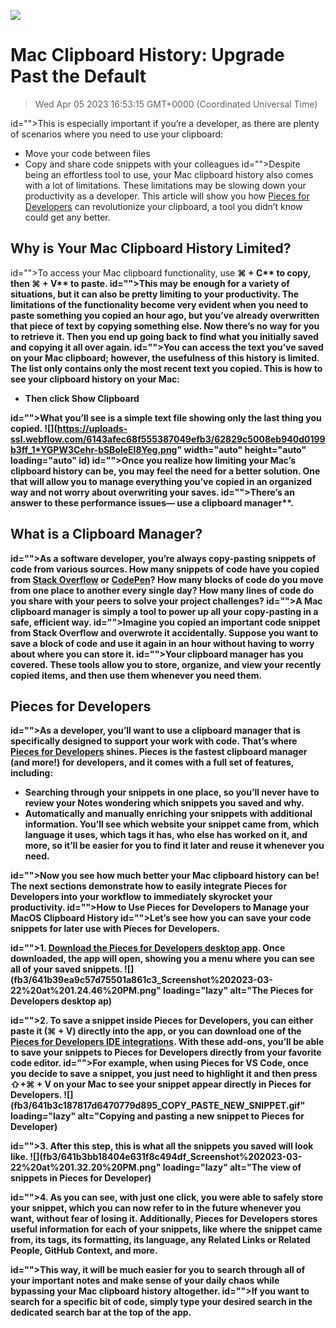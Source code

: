 ![](https://uploads-ssl.webflow.com/6143afec68f555387049efb3/62f2b54613f471a9ebc0d950_mac-clipboard-history.jpg)

# Mac Clipboard History: Upgrade Past the Default
> Wed Apr 05 2023 16:53:15 GMT+0000 (Coordinated Universal Time)

id="">This is especially important if you’re a developer, as there are plenty of scenarios where you need to use your clipboard:
- Move your code between files
- Copy and share code snippets with your colleagues
id="">Despite being an effortless tool to use, your Mac clipboard history also comes with a lot of limitations. These limitations may be slowing down your productivity as a developer. This article will show you how <a href="https://code.pieces.app/install" target="_blank" id="">Pieces for Developers</a> can revolutionize your clipboard, a tool you didn’t know could get any better.

## Why is Your Mac Clipboard History Limited?
id="">To access your Mac clipboard functionality, use <strong id="">⌘ + C** to copy, then <strong id="">⌘ + V** to paste.
id="">This may be enough for a variety of situations, but it can also be pretty limiting to your productivity. The limitations of the functionality become very evident when you need to paste something you copied an hour ago, but you’ve already overwritten that piece of text by copying something else. Now there’s no way for you to retrieve it. Then you end up going back to find what you initially saved and copying it all over again.
id="">You can access the text you’ve saved on your Mac clipboard; however, the usefulness of this history is limited. The list only contains only the most recent text you copied. This is how to see your clipboard history on your Mac: 

- Then click Show Clipboard

id="">What you’ll see is a simple text file showing only the last thing you copied.
![](https://uploads-ssl.webflow.com/6143afec68f555387049efb3/62829c5008eb940d0199b3ff_1*YGPW3Cehr-bSBoleEl8Yeg.png" width="auto" height="auto" loading="auto" id)
id="">Once you realize how limiting your Mac’s clipboard history can be, you may feel the need for a better solution. One that will allow you to manage everything you’ve copied in an organized way and not worry about overwriting your saves.
id="">There’s an answer to these performance issues— use a <strong id="">clipboard manager**.

## What is a Clipboard Manager?
id="">As a software developer, you’re always copy-pasting snippets of code from various sources. How many snippets of code have you copied from <a href="https://stackoverflow.com/" target="_blank" id="">Stack Overflow</a> or <a href="https://codepen.io/" target="_blank" id="">CodePen</a>? How many blocks of code do you move from one place to another every single day? How many lines of code do you share with your peers to solve your project challenges?
id="">A Mac clipboard manager is simply a tool to power up all your copy-pasting in a safe, efficient way.
id="">Imagine you copied an important code snippet from Stack Overflow and overwrote it accidentally. Suppose you want to save a block of code and use it again in an hour without having to worry about where you can store it.
id="">Your clipboard manager has you covered. These tools allow you to store, organize, and view your recently copied items, and then use them whenever you need them.

## Pieces for Developers
id="">As a developer, you’ll want to use a clipboard manager that is specifically designed to support your work with code. That’s where <a href="https://code.pieces.app/" target="_blank" id="">Pieces for Developers</a> shines. Pieces is the fastest clipboard manager (and more!) for developers, and it comes with a full set of features, including:
- Searching through your snippets in one place, so you’ll never have to review your Notes wondering which snippets you saved and why.
- Automatically and manually enriching your snippets with additional information. You’ll see which website your snippet came from, which language it uses, which tags it has, who else has worked on it, and more, so it’ll be easier for you to find it later and reuse it whenever you need.

id="">Now you see how much better your Mac clipboard history can be! The next sections demonstrate how to easily integrate Pieces for Developers into your workflow to immediately skyrocket your productivity.
id="">How to Use Pieces for Developers to Manage your MacOS Clipboard History
id="">Let’s see how you can save your code snippets for later use with Pieces for Developers.

id="">1. <a href="https://code.pieces.app/install" target="_blank">Download the Pieces for Developers desktop app</a>. Once downloaded, the app will open, showing you a menu where you can see all of your saved snippets.
![](fb3/641b39ea9c57d75501a861c3_Screenshot%202023-03-22%20at%201.24.46%20PM.png" loading="lazy" alt="The Pieces for Developers desktop ap)

id="">2. To save a snippet inside Pieces for Developers, you can either paste it (⌘ + V) directly into the app, or you can download one of the <a href="https://code.pieces.app/plugins" target="_blank" id="">Pieces for Developers IDE integrations</a>. With these add-ons, you’ll be able to save your snippets to Pieces for Developers directly from your favorite code editor.
id="">For example, when using Pieces for VS Code, once you decide to save a snippet, you just need to highlight it and then press ⇧+⌘ + V on your Mac to see your snippet appear directly in Pieces for Developers.
![](fb3/641b3c187817d6470779d895_COPY_PASTE_NEW_SNIPPET.gif" loading="lazy" alt="Copying and pasting a new snippet to Pieces for Developer)

id="">3. After this step, this is what all the snippets you saved will look like.
![](fb3/641b3bb18404e631f8c494df_Screenshot%202023-03-22%20at%201.32.20%20PM.png" loading="lazy" alt="The view of snippets in Pieces for Developer)

id="">4. As you can see, with just one click, you were able to safely store your snippet, which you can now refer to in the future whenever you want, without fear of losing it. Additionally, Pieces for Developers stores useful information for each of your snippets, like where the snippet came from, its tags, its formatting, its language, any Related Links or Related People, GitHub Context, and more.

id="">This way, it will be much easier for you to search through all of your important notes and make sense of your daily chaos while bypassing your Mac clipboard history altogether.
id="">If you want to search for a specific bit of code, simply type your desired search in the dedicated search bar at the top of the app.
